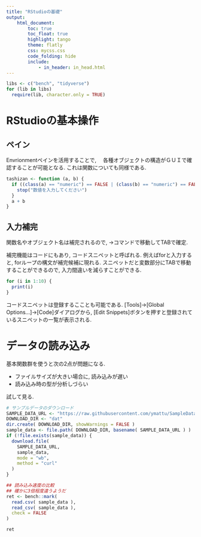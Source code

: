 ```yaml
---
title: "RStudioの基礎"
output:
    html_document:
        toc: true
        toc_float: true
        highlight: tango
        theme: flatly
        css: mycss.css
        code_folding: hide
        include:
            - in_header: in_head.html
---
```


```r
libs <- c("bench", "tidyverse")
for (lib in libs) 
  require(lib, character.only = TRUE)
```


# RStudioの基本操作

## ペイン

Envrionmentペインを活用することで,　
各種オブジェクトの構造がＧＵＩで確認することが可能となる.
これは関数についても同様である.

```r
tashizan <- function (a, b) {
  if ((class(a) == "numeric") == FALSE | (class(b) == "numeric") == FALSE) {
    stop("数値を入力してください")
  }
  a + b
}
```


## 入力補完

関数名やオブジェクト名は補完されるので,
→コマンドで移動してTABで確定.

補完機能はコードにもあり, コードスニペットと呼ばれる. 
例えばforと入力すると, forループの構文が補完候補に現れる. 
スニペットだと変数部分にTABで移動することができるので, 
入力間違いを減らすことができる. 

```r
for (i in 1:10) {
  print(i)
}
```

コードスニペットは登録するこことも可能である. 
[Tools]→[Global Options...]→[Code]ダイアログから, 
[Edit Snippets]ボタンを押すと登録されているスニペットの一覧が表示される.


# データの読み込み

基本関数群を使うと次の2点が問題になる. 

- ファイルサイズが大きい場合に, 読み込みが遅い
- 読み込み時の型が分析しづらい

試して見る. 

```r
# サンプルデータのダウンロード
SAMPLE_DATA_URL <- "https://raw.githubusercontent.com/ymattu/SampleData/master/csv/Sales.csv"
DOWNLOAD_DIR <- "dat"
dir.create( DOWNLOAD_DIR, showWarnings = FALSE )
sample_data <- file.path( DOWNLOAD_DIR, basename( SAMPLE_DATA_URL ) )
if (!file.exists(sample_data)) {
  download.file(
    SAMPLE_DATA_URL,
    sample_data, 
    mode = "wb", 
    method = "curl"
  )
}

## 読み込み速度の比較
## 確かに3倍程度違うようだ
ret <- bench::mark(
  read.csv( sample_data ), 
  read_csv( sample_data ), 
  check = FALSE
)

ret
```




